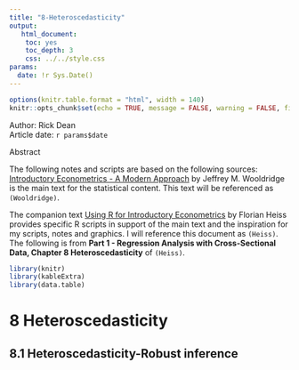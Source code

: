 ```yaml
---
title: "8-Heteroscedasticity"
output: 
   html_document:
    toc: yes
    toc_depth: 3
    css: ../../style.css
params:
  date: !r Sys.Date()    
---
```


```r
options(knitr.table.format = "html", width = 140)
knitr::opts_chunk$set(echo = TRUE, message = FALSE, warning = FALSE, fig.width = 12, fig.height = 8)
```

<div>Author: Rick Dean</div>
<div>Article date: `r params$date`</div>

<div class="abstract">
  <p class="abstract">Abstract</p>
  
The following notes and scripts are based on the following sources: [Introductory Econometrics - A Modern Approach](https://www.amazon.com/Introductory-Econometrics-Modern-Approach-Standalone/dp/130527010X/ref=sr_1_2?dchild=1&keywords=Introductory+Econometrics%3A+A+Modern+Approach&qid=1597005903&s=books&sr=1-2) by Jeffrey M. Wooldridge is the main text for the statistical content. This text will be referenced as `(Wooldridge)`.

The companion text [Using R for Introductory Econometrics](http://www.urfie.net/index.html) by Florian Heiss provides specific R scripts in support of the main text and the inspiration for my scripts, notes and graphics. I will reference this document as `(Heiss)`. The following is from **Part 1 - Regression Analysis with Cross-Sectional Data, Chapter 8 Heteroscedasticity** of `(Heiss)`.    
  
</div>  

```r
library(knitr)
library(kableExtra)
library(data.table)
```

# 8 Heteroscedasticity

## 8.1 Heteroscedasticity-Robust inference

